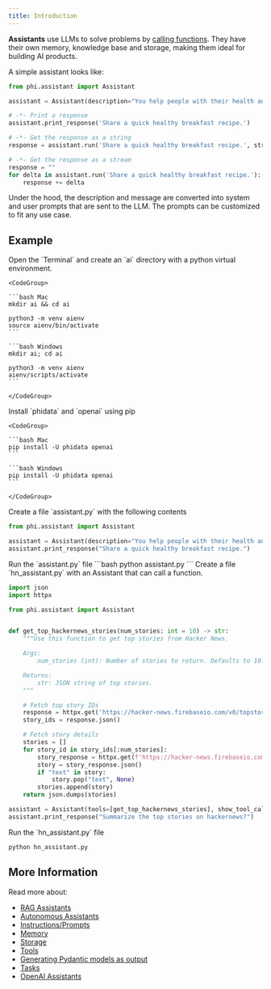 ```yaml
---
title: Introduction
---
```


**Assistants** use LLMs to solve problems by [calling functions](https://platform.openai.com/docs/guides/function-calling). They have their own memory, knowledge base and storage, making them ideal for building AI products.

A simple assistant looks like:

```python assistant.py
from phi.assistant import Assistant

assistant = Assistant(description="You help people with their health and fitness goals.")

# -*- Print a response
assistant.print_response('Share a quick healthy breakfast recipe.')

# -*- Get the response as a string
response = assistant.run('Share a quick healthy breakfast recipe.', stream=False)

# -*- Get the response as a stream
response = ""
for delta in assistant.run('Share a quick healthy breakfast recipe.'):
    response += delta
```

Under the hood, the description and message are converted into system and user prompts that are sent to the LLM. The prompts can be customized to fit any use case.

## Example

<Steps>
  <Step title="Create a virtual environment">
    Open the `Terminal` and create an `ai` directory with a python virtual environment.

    <CodeGroup>

    ```bash Mac
    mkdir ai && cd ai

    python3 -m venv aienv
    source aienv/bin/activate
    ```

    ```bash Windows
    mkdir ai; cd ai

    python3 -m venv aienv
    aienv/scripts/activate
    ```

    </CodeGroup>

  </Step>
  <Step title="Install libraries">
    Install `phidata` and `openai` using pip

    <CodeGroup>

    ```bash Mac
    pip install -U phidata openai
    ```

    ```bash Windows
    pip install -U phidata openai
    ```

    </CodeGroup>

  </Step>
  <Step title="Create an assistant">
    Create a file `assistant.py` with the following contents

```python assistant.py
from phi.assistant import Assistant

assistant = Assistant(description="You help people with their health and fitness goals.")
assistant.print_response("Share a quick healthy breakfast recipe.")
```

  </Step>
  <Step title="Run the assistant">
    Run the `assistant.py` file
```bash
python assistant.py
```
  </Step>

  <Step title="Let the Assistant call a function">
    Create a file `hn_assistant.py` with an Assistant that can call a function.

```python hn_assistant.py
import json
import httpx

from phi.assistant import Assistant


def get_top_hackernews_stories(num_stories: int = 10) -> str:
    """Use this function to get top stories from Hacker News.

    Args:
        num_stories (int): Number of stories to return. Defaults to 10.

    Returns:
        str: JSON string of top stories.
    """

    # Fetch top story IDs
    response = httpx.get('https://hacker-news.firebaseio.com/v0/topstories.json')
    story_ids = response.json()

    # Fetch story details
    stories = []
    for story_id in story_ids[:num_stories]:
        story_response = httpx.get(f'https://hacker-news.firebaseio.com/v0/item/{story_id}.json')
        story = story_response.json()
        if "text" in story:
            story.pop("text", None)
        stories.append(story)
    return json.dumps(stories)

assistant = Assistant(tools=[get_top_hackernews_stories], show_tool_calls=True)
assistant.print_response("Summarize the top stories on hackernews?")
```

  </Step>
  <Step title="Run the assistant">
    Run the `hn_assistant.py` file

```bash
python hn_assistant.py
```

  </Step>

</Steps>

## More Information

Read more about:

- [RAG Assistants](/blocks/assistant/rag)
- [Autonomous Assistants](/blocks/assistant/auto)
- [Instructions/Prompts](/blocks/assistant/instructions)
- [Memory](/blocks/assistant/memory)
- [Storage](/blocks/assistant/storage)
- [Tools](/blocks/assistant/tools)
- [Generating Pydantic models as output](/blocks/assistant/pydantic-output)
- [Tasks](/blocks/assistant/tasks)
- [OpenAI Assistants](/blocks/assistant/openai)
